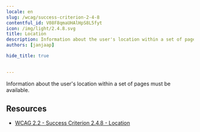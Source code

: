 ```yaml
---
locale: en
slug: /wcag/success-criterion-2-4-8
contentful_id: V08F8qmaUHAlHpS8L5fyt
icon: /img/light/2.4.8.svg
title: Location
description: Information about the user's location within a set of pages must be available.
authors: [janjaap]

hide_title: true

	
---
```


<Hero
  title="Location"
  icon="/img/light/2.4.8.svg"
  prefix="Success Criterion 2.4.8"
  suffix="Level AAA"
/>

Information about the user's location within a set of pages must be available.

## Resources

- [WCAG 2.2 - Success Criterion 2.4.8 - Location](https://www.w3.org/TR/WCAG22/#location)